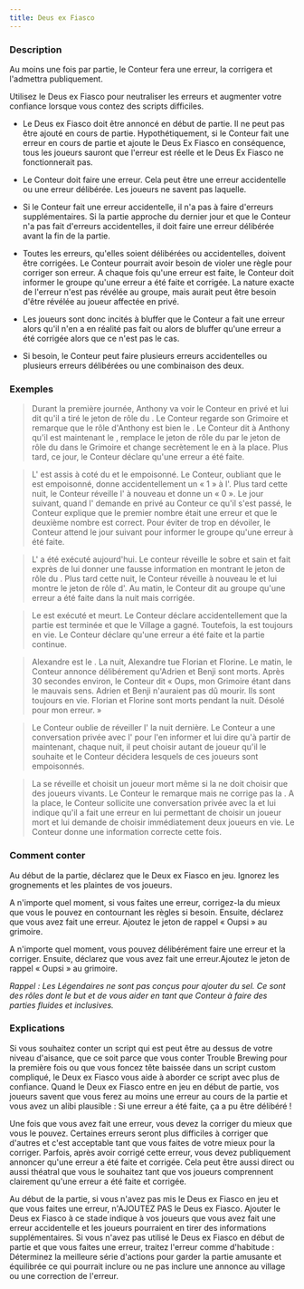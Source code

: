 ```yaml
---
title: Deus ex Fiasco
---
```



<Fabled DEUS_EX_FIASCO header />

### Description

Au moins une fois par partie, le Conteur fera une erreur, la corrigera et l'admettra publiquement.

Utilisez le Deus ex Fiasco pour neutraliser les erreurs et augmenter votre confiance lorsque vous contez des scripts difficiles.

-   Le Deus ex Fiasco doit être annoncé en début de partie. Il ne peut pas être ajouté en cours de partie. Hypothétiquement, si le Conteur fait une erreur en cours de partie et ajoute le Deus Ex Fiasco en conséquence, tous les joueurs sauront que l'erreur est réelle et le Deus Ex Fiasco ne fonctionnerait pas.

-   Le Conteur doit faire une erreur. Cela peut être une erreur accidentelle ou une erreur délibérée. Les joueurs ne savent pas laquelle.

-   Si le Conteur fait une erreur accidentelle, il n'a pas à faire d'erreurs supplémentaires. Si la partie approche du dernier jour et que le Conteur n'a pas fait d'erreurs accidentelles, il doit faire une erreur délibérée avant la fin de la partie.

-   Toutes les erreurs, qu'elles soient délibérées ou accidentelles, doivent être corrigées. Le Conteur pourrait avoir besoin de violer une règle pour corriger son erreur. A chaque fois qu'une erreur est faite, le Conteur doit informer le groupe qu'une erreur a été faite et corrigée. La nature exacte de l'erreur n'est pas révélée au groupe, mais aurait peut être besoin d'être révélée au joueur affectée en privé.

-   Les joueurs sont donc incités à bluffer que le Conteur a fait une erreur alors qu'il n'en a en réalité pas fait ou alors de bluffer qu'une erreur a été corrigée alors que ce n'est pas le cas.

-   Si besoin, le Conteur peut faire plusieurs erreurs accidentelles ou plusieurs erreurs délibérées ou une combinaison des deux.

### Exemples

> Durant la première journée, Anthony va voir le Conteur en privé et lui dit qu'il a tiré le jeton de rôle du <Role SOULARD />. Le Conteur regarde son Grimoire et remarque que le rôle d'Anthony est bien le <Role SOULARD />. Le Conteur dit à Anthony qu'il est maintenant le <Role MAIRE />, remplace le jeton de rôle du <Role SOULARD /> par le jeton de rôle du <Role MAIRE /> dans le Grimoire et change secrètement le <Role GARDIEN /> en <Role SOULARD /> à la place. Plus tard, ce jour, le Conteur déclare qu'une erreur a été faite.
 
> L'<Role EMPATHIQUE /> est assis à coté du <Role MOINE /> et le <Role RECLUS /> empoisonné. Le Conteur, oubliant que le <Role RECLUS /> est empoisonné, donne accidentellement un « 1 » à l'<Role EMPATHIQUE />. Plus tard cette nuit, le Conteur réveille l'<Role EMPATHIQUE /> à nouveau et donne un « 0 ». Le jour suivant, quand l'<Role EMPATHIQUE /> demande en privé au Conteur ce qu'il s'est passé, le Conteur explique que le premier nombre était une erreur et que le deuxième nombre est correct. Pour éviter de trop en dévoiler, le Conteur attend le jour suivant pour informer le groupe qu'une erreur à été faite.

> L'<Role IMP /> a été exécuté aujourd'hui. Le conteur réveille le <Role CROQUE_MORT /> sobre et sain et fait exprès de lui donner une fausse information en montrant le jeton de rôle du <Role RECLUS />. Plus tard cette nuit, le Conteur réveille à nouveau le <Role CROQUE_MORT /> et lui montre le jeton de rôle d'<Role IMP />. Au matin, le Conteur dit au groupe qu'une erreur a été faite dans la nuit mais corrigée.

> Le <Role YAGGABLABLA /> est exécuté et meurt. Le Conteur déclare accidentellement que la partie est terminée et que le Village a gagné. Toutefois, la <Role CROQUEUSE_D_HOMMES /> est toujours en vie. Le Conteur déclare qu'une erreur a été faite et la partie continue. 

> Alexandre est le <Role SHABALOTH />. La nuit, Alexandre tue Florian et Florine. Le matin, le Conteur annonce délibérement qu'Adrien et Benji sont morts. Après 30 secondes environ, le Conteur dit « Oups, mon Grimoire étant dans le mauvais sens. Adrien et Benji n'auraient pas dû mourir. Ils sont toujours en vie. Florian et Florine sont morts pendant la nuit. Désolé pour mon erreur. »

> Le Conteur oublie de réveiller l'<Role EMPOISONNEUR /> la nuit dernière. Le Conteur a une conversation privée avec l'<Role EMPOISONNEUR /> pour l'en informer et lui dire qu'à partir de maintenant, chaque nuit, il peut choisir autant de joueur qu'il le souhaite et le Conteur décidera lesquels de ces joueurs sont empoisonnés.

> La <Role FEMME_DE_CHAMBRE /> se réveille et choisit un joueur mort même si la <Role FEMME_DE_CHAMBRE /> ne doit choisir que des joueurs vivants. Le Conteur le remarque mais ne corrige pas la <Role FEMME_DE_CHAMBRE />. A la place, le Conteur sollicite une conversation privée avec la <Role FEMME_DE_CHAMBRE /> et lui indique qu'il a fait une erreur en lui permettant de choisir un joueur mort et lui demande de choisir immédiatement deux joueurs en vie. Le Conteur donne une information correcte cette fois.

### Comment conter

Au début de la partie, déclarez que le Deux ex Fiasco en jeu. Ignorez les grognements et les plaintes de vos joueurs.

A n'importe quel moment, si vous faites une erreur, corrigez-la du mieux que vous le pouvez en contournant les règles si besoin. Ensuite, déclarez que vous avez fait une erreur. Ajoutez le jeton de rappel « Oupsi » au grimoire.

A n'importe quel moment, vous pouvez délibérément faire une erreur et la corriger. Ensuite, déclarez que vous avez fait une erreur.Ajoutez le jeton de rappel « Oupsi » au grimoire.

_Rappel : Les Légendaires ne sont pas conçus pour ajouter du sel. Ce sont des rôles dont le but et de vous aider en tant que Conteur à faire des parties fluides et inclusives._

### Explications

Si vous souhaitez conter un script qui est peut être au dessus de votre niveau d'aisance, que ce soit parce que vous conter Trouble Brewing pour la première fois ou que vous foncez tête baissée dans un script custom compliqué, le Deux ex Fiasco vous aide à aborder ce script avec plus de confiance. Quand le  Deux ex Fiasco entre en jeu en début de partie, vos joueurs savent que vous ferez au moins une erreur au cours de la partie et vous avez un alibi plausible : Si une erreur a été faite, ça a pu être délibéré !

Une fois que vous avez fait une erreur, vous devez la corriger du mieux que vous le pouvez. Certaines erreurs seront plus difficiles à corriger que d'autres et c'est acceptable tant que vous faites de votre mieux pour la corriger. Parfois, après avoir corrigé cette erreur, vous devez publiquement annoncer qu'une erreur a été faite et corrigée. Cela peut être aussi direct ou aussi théatral que vous le souhaitez tant que vos joueurs comprennent clairement qu'une erreur a été faite et corrigée.

Au début de la partie, si vous n'avez pas mis le Deus ex Fiasco en jeu et que vous faites une erreur, n'AJOUTEZ PAS le Deus ex Fiasco. Ajouter le Deus ex Fiasco à ce stade indique à vos joueurs que vous avez fait une erreur accidentelle et les joueurs pourraient en tirer des informations supplémentaires. Si vous n'avez pas utilisé le Deus ex Fiasco en début de partie et que vous faites une erreur, traitez l'erreur comme d'habitude : Déterminez la meilleure série d'actions pour garder la partie amusante et équilibrée ce qui pourrait inclure ou ne pas inclure une annonce au village ou une correction de l'erreur.